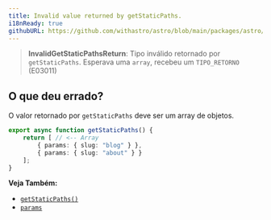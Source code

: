 ```yaml
---
title: Invalid value returned by getStaticPaths.
i18nReady: true
githubURL: https://github.com/withastro/astro/blob/main/packages/astro/src/core/errors/errors-data.ts
---
```


> **InvalidGetStaticPathsReturn**: Tipo inválido retornado por `getStaticPaths`. Esperava uma `array`, recebeu um `TIPO_RETORNO` (E03011)

## O que deu errado?

O valor retornado por `getStaticPaths` deve ser um array de objetos.

```ts title="pages/blog/[id].astro"
export async function getStaticPaths() {
	return [ // <-- Array
		{ params: { slug: "blog" } },
		{ params: { slug: "about" } }
	];
}
```

**Veja Também:**
-  [`getStaticPaths()`](/pt-br/reference/api-reference/#getstaticpaths)
-  [`params`](/pt-br/reference/api-reference/#params)


